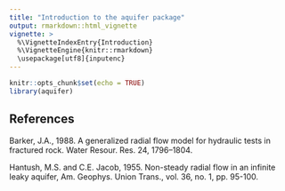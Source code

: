 ```yaml
---
title: "Introduction to the aquifer package"
output: rmarkdown::html_vignette
vignette: >
  %\VignetteIndexEntry{Introduction}
  %\VignetteEngine{knitr::rmarkdown}
  \usepackage[utf8]{inputenc}
---
```


```r
knitr::opts_chunk$set(echo = TRUE)
library(aquifer)
```


## References

Barker, J.A., 1988. A generalized radial flow model for hydraulic tests in fractured rock. Water Resour. Res. 24, 1796–1804.

Hantush, M.S. and C.E. Jacob, 1955. Non-steady radial flow in an infinite leaky aquifer, Am. Geophys. Union Trans., vol. 36, no. 1, pp. 95-100.
